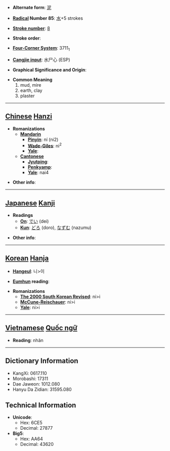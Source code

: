 * '''Alternate form''': [[泥]]

* '''[[Wiktionary:Chinese radical index| Radical]] Number 85''': [[Wiktionary:Chinese radical index 水|水]]+5 strokes

* '''[[Wiktionary:Chinese total strokes index|Stroke number]]''': [[Wiktionary:Chinese total strokes index 8|8]]

* '''Stroke order''': 

* '''[[Wiktionary:Chinese four corner index|Four-Corner System]]''': 3711<sub>1</sub>

* '''[[Wiktionary:Chinese Cangjie index|Cangjie input]]''': 水尸心 (ESP)

* '''Graphical Significance and Origin''': 

* '''Common Meaning'''
*#mud, mire
*# earth, clay
*# plaster


----

== [[Chinese]] [[Hanzi]] ==

* '''Romanizations'''
** '''[[Mandarin]]'''
*** '''[[Pinyin]]''': ní (ni2)
*** '''[[Wade-Giles]]''': ni<sup>2</sup>
*** '''[[Yale]]''': 
** '''[[Cantonese]]'''
*** '''[[Jyutping]]''':
*** '''[[Penkyamp]]''': 
*** '''[[Yale]]''': nai4

* '''Other info''': 

----

== [[Japanese]] [[Kanji]] ==

* '''Readings'''
** '''[[On]]''': [[でい]] (dei)
** '''[[Kun]]''': [[どろ]] (doro), [[なずむ]] (nazumu)

* '''Other info''':  

----

== [[Korean]] [[Hanja]] ==

* '''[[Hangeul]]''': 니>이

* '''[[Eumhun]] reading''': 

* '''Romanizations'''
** '''[[The 2000 South Korean Revised Romanization|The 2000 South Korean Revised]]''': ni>i
** '''[[McCune-Reischauer]]''': ni>i
** '''[[Yale]]''': ni>i


----

== [[Vietnamese]] [[Quốc ngữ]] ==

* '''Reading''': nhãn

----

== Dictionary Information ==

* KangXi: 0617.110
* Morobashi: 17311
* Dae Jaweon: 1012.080
* Hanyu Da Zidian: 31595.080

== Technical Information ==

* '''Unicode''':
** Hex: 6CE5
** Decimal: 27877
* '''Big5''':
** Hex: AA64
** Decimal: 43620